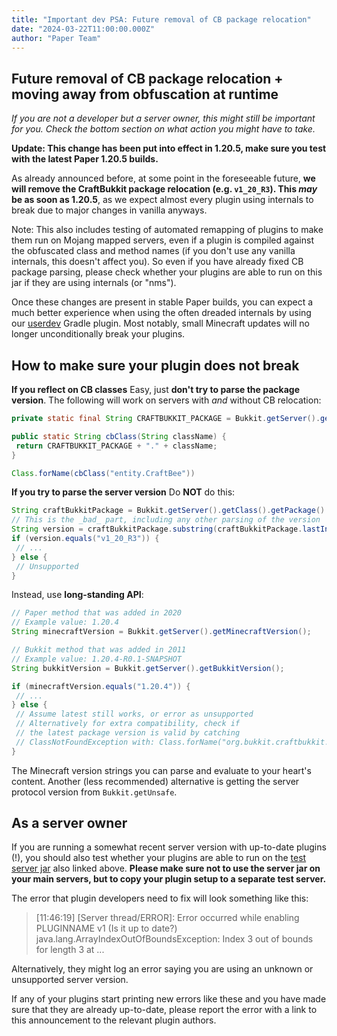 ```yaml
---
title: "Important dev PSA: Future removal of CB package relocation"
date: "2024-03-22T11:00:00.000Z"
author: "Paper Team"
---
```


## Future removal of CB package relocation + moving away from obfuscation at runtime

_If you are not a developer but a server owner, this might still be important for you. Check the bottom section on what action you might have to take._

**Update: This change has been put into effect in 1.20.5, make sure you test with the latest Paper 1.20.5 builds.**

As already announced before, at some point in the foreseeable future, **we will remove the CraftBukkit package relocation (e.g. `v1_20_R3`). This _may_ be as soon as 1.20.5**, as we expect almost every plugin using internals to break due to major changes in vanilla anyways.

Note: This also includes testing of automated remapping of plugins to make them run on Mojang mapped servers, even if a plugin is compiled against the obfuscated class and method names (if you don't use any vanilla internals, this doesn't affect you). So even if you have already fixed CB package parsing, please check whether your plugins are able to run on this jar if they are using internals (or "nms").

Once these changes are present in stable Paper builds, you can expect a much better experience when using the often dreaded internals by using our [userdev](https://docs.papermc.io/paper/dev/userdev) Gradle plugin. Most notably, small Minecraft updates will no longer unconditionally break your plugins.

## How to make sure your plugin does not break

**If you reflect on CB classes**
Easy, just **don't try to parse the package version**. The following will work on servers with _and_ without CB relocation:

```java
private static final String CRAFTBUKKIT_PACKAGE = Bukkit.getServer().getClass().getPackage().getName();

public static String cbClass(String className) {
 return CRAFTBUKKIT_PACKAGE + "." + className;
}

Class.forName(cbClass("entity.CraftBee"))
```

**If you try to parse the server version**
Do **NOT** do this:

```java
String craftBukkitPackage = Bukkit.getServer().getClass().getPackage().getName();
// This is the _bad_ part, including any other parsing of the version
String version = craftBukkitPackage.substring(craftBukkitPackage.lastIndexOf('.') + 1);
if (version.equals("v1_20_R3")) {
 // ...
} else {
 // Unsupported
}
```

Instead, use **long-standing API**:

```java
// Paper method that was added in 2020
// Example value: 1.20.4
String minecraftVersion = Bukkit.getServer().getMinecraftVersion();

// Bukkit method that was added in 2011
// Example value: 1.20.4-R0.1-SNAPSHOT
String bukkitVersion = Bukkit.getServer().getBukkitVersion();

if (minecraftVersion.equals("1.20.4")) {
 // ...
} else {
 // Assume latest still works, or error as unsupported
 // Alternatively for extra compatibility, check if
 // the latest package version is valid by catching
 // ClassNotFoundException with: Class.forName("org.bukkit.craftbukkit.v1_20_R3.CraftServer")
}
```

The Minecraft version strings you can parse and evaluate to your heart's content. Another (less recommended) alternative is getting the server protocol version from `Bukkit.getUnsafe`.

## As a server owner

If you are running a somewhat recent server version with up-to-date plugins (!), you should also test whether your plugins are able to run on the [test server jar](https://github.com/PaperMC/testing/releases/tag/no-relocation) also linked above. **Please make sure not to use the server jar on your main servers, but to copy your plugin setup to a separate test server.**

The error that plugin developers need to fix will look something like this:

> [11:46:19] [Server thread/ERROR]: Error occurred while enabling PLUGINNAME v1 (Is it up to date?)
> java.lang.ArrayIndexOutOfBoundsException: Index 3 out of bounds for length 3
> at ...

Alternatively, they might log an error saying you are using an unknown or unsupported server version.

If any of your plugins start printing new errors like these and you have made sure that they are already up-to-date, please report the error with a link to this announcement to the relevant plugin authors.
